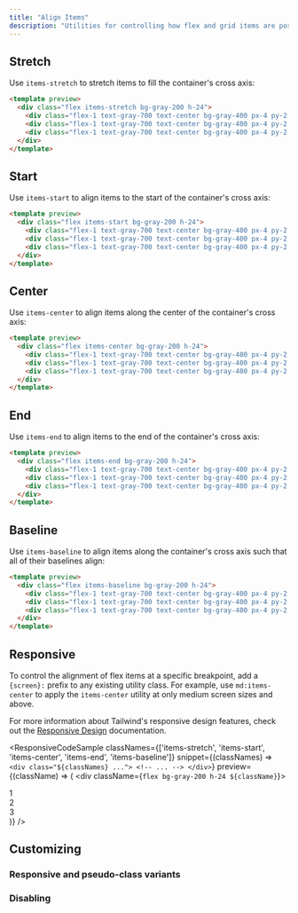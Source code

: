 ```yaml
---
title: "Align Items"
description: "Utilities for controlling how flex and grid items are positioned along a container's cross axis."
---
```




## Stretch

Use `items-stretch` to stretch items to fill the container's cross axis:

```html
<template preview>
  <div class="flex items-stretch bg-gray-200 h-24">
    <div class="flex-1 text-gray-700 text-center bg-gray-400 px-4 py-2 m-2">1</div>
    <div class="flex-1 text-gray-700 text-center bg-gray-400 px-4 py-2 m-2">2</div>
    <div class="flex-1 text-gray-700 text-center bg-gray-400 px-4 py-2 m-2">3</div>
  </div>
</template>
```

## Start

Use `items-start` to align items to the start of the container's cross axis:

```html
<template preview>
  <div class="flex items-start bg-gray-200 h-24">
    <div class="flex-1 text-gray-700 text-center bg-gray-400 px-4 py-2 m-2">1</div>
    <div class="flex-1 text-gray-700 text-center bg-gray-400 px-4 py-2 m-2">2</div>
    <div class="flex-1 text-gray-700 text-center bg-gray-400 px-4 py-2 m-2">3</div>
  </div>
</template>
```

## Center

Use `items-center` to align items along the center of the container's cross axis:

```html
<template preview>
  <div class="flex items-center bg-gray-200 h-24">
    <div class="flex-1 text-gray-700 text-center bg-gray-400 px-4 py-2 m-2">1</div>
    <div class="flex-1 text-gray-700 text-center bg-gray-400 px-4 py-2 m-2">2</div>
    <div class="flex-1 text-gray-700 text-center bg-gray-400 px-4 py-2 m-2">3</div>
  </div>
</template>
```

## End

Use `items-end` to align items to the end of the container's cross axis:

```html
<template preview>
  <div class="flex items-end bg-gray-200 h-24">
    <div class="flex-1 text-gray-700 text-center bg-gray-400 px-4 py-2 m-2">1</div>
    <div class="flex-1 text-gray-700 text-center bg-gray-400 px-4 py-2 m-2">2</div>
    <div class="flex-1 text-gray-700 text-center bg-gray-400 px-4 py-2 m-2">3</div>
  </div>
</template>
```

## Baseline

Use `items-baseline` to align items along the container's cross axis such that all of their baselines align:

```html
<template preview>
  <div class="flex items-baseline bg-gray-200 h-24">
    <div class="flex-1 text-gray-700 text-center bg-gray-400 px-4 py-2 m-2 text-base">1</div>
    <div class="flex-1 text-gray-700 text-center bg-gray-400 px-4 py-2 m-2 text-2xl">2</div>
    <div class="flex-1 text-gray-700 text-center bg-gray-400 px-4 py-2 m-2 text-lg">3</div>
  </div>
</template>
```

## Responsive

To control the alignment of flex items at a specific breakpoint, add a `{screen}:` prefix to any existing utility class. For example, use `md:items-center` to apply the `items-center` utility at only medium screen sizes and above.

For more information about Tailwind's responsive design features, check out the [Responsive Design](/docs/responsive-design) documentation.

<ResponsiveCodeSample
  classNames={['items-stretch', 'items-start', 'items-center', 'items-end', 'items-baseline']}
  snippet={(classNames) => `
    <div class="${classNames} ...">
      <!-- ... -->
    </div>
  `}
  preview={(className) => (
    <div className={`flex bg-gray-200 h-24 ${className}`}>
      <div className="flex-1 text-gray-700 text-center bg-gray-400 px-4 py-2 m-2 text-base">1</div>
      <div className="flex-1 text-gray-700 text-center bg-gray-400 px-4 py-2 m-2 text-2xl">2</div>
      <div className="flex-1 text-gray-700 text-center bg-gray-400 px-4 py-2 m-2 text-lg">3</div>
    </div>
  )}
/>

## Customizing

### Responsive and pseudo-class variants

<Variants plugin="alignItems" name="align-items" />

### Disabling

<Disabling plugin="alignItems" name="align-items" />

